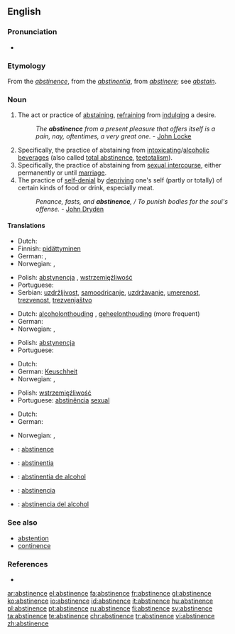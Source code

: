 ==English==
{{wikipedia}}

===Pronunciation===
* {{IPA|/'æbstιnəns/}}

===Etymology===
From the {{etyl|fr}} ''[[abstinence]]'', from the {{etyl|la}} ''[[abstinentia]]'', from ''[[abstinere]]''; see ''[[abstain]]''.

===Noun===
{{en-noun|-}}

# The act or practice of [[abstaining]], [[refrain]]ing from [[indulge|indulging]] a desire.
#: ''The '''abstinence''' from a present pleasure that offers itself is a pain, nay, oftentimes, a very great one.'' - [[w:John Locke|John Locke]]
# Specifically, the practice of abstaining from [[intoxicating]]/[[alcoholic]] [[beverage]]s (also called [[total abstinence]], [[teetotalism]]).
# Specifically, the practice of abstaining from [[sexual intercourse]], either permanently or until [[marriage]].
# The practice of [[self-denial]] by [[depriving]] one's self (partly or totally) of certain kinds of food or drink, especially meat.
#: ''Penance, fasts, and '''abstinence''', / To punish bodies for the soul's offense.'' - [[w:John Dryden|John Dryden]]

====Translations====
{{trans-top|the act or practice of abstaining}}
* Dutch: {{t+|nl|onthouding|f}}
* Finnish: [[pidättyminen]]
* German: {{t-|de|Enthaltsamkeit|f}}, {{t+|de|Abstinenz|f}}
* Norwegian: {{t|no|avhold|n}}, {{t|no|avholdenhet|m}}
{{trans-mid}}
* Polish: [[abstynencja]] {{f}}, [[wstrzemięźliwość]] {{f}}
* Portuguese: {{t+|pt|abstinência|f}}
* Serbian: [[uzdržljivost]], [[samoodricanje]], [[uzdržavanje]], [[umerenost]], [[trezvenost]], [[trezvenjaštvo]]
{{trans-bottom}}

{{trans-top|specifically, abstinence from alcohol}}
* Dutch: [[alcoholonthouding]] {{f}}, [[geheelonthouding]] {{f}} (more frequent)
* German: {{t+|de|Abstinenz|f}}
* Norwegian: {{t|no|avhold|n}}, {{t|no|avholdenhet|m}}
{{trans-mid}}
* Polish: [[abstynencja]] {{f}}
* Portuguese: {{t+|pt|abstinência|f}}
{{trans-bottom}}

{{trans-top|specifically, abstinence from sexual intercourse}}
* Dutch: {{t+|nl|onthouding|f}}
* German: [[Keuschheit]] {{f}}
* Norwegian: {{t|no|avhold|n}}, {{t|no|avholdenhet|m}}
{{trans-mid}}
* Polish: [[wstrzemięźliwość]] {{f}}
* Portuguese: [[abstinência]] {{f}} [[sexual]]
{{trans-bottom}}

{{trans-top|the practice of self-denial}}
* Dutch: {{t+|nl|onthouding|f}}
* German: {{t-|de|Enthaltsamkeit|f}}
{{trans-mid}}
* Norwegian: {{t|no|avhold|n}}, {{t|no|avholdenhet|m}}
{{trans-bottom}}

{{checktrans}}

* {{ttbc|French}}: [[abstinence]] {{f}}
* {{ttbc|Interlingua}}: [[abstinentia]]
* {{ttbc|Interlingua}}: [[abstinentia de alcohol]]
* {{ttbc|Spanish}}: [[abstinencia]] {{f}}
* {{ttbc|Spanish}}: [[abstinencia del alcohol]]

===See also===
* [[abstention]]
* [[continence]]

===References===
*{{R:Webster 1913}}

[[ar:abstinence]]
[[el:abstinence]]
[[fa:abstinence]]
[[fr:abstinence]]
[[gl:abstinence]]
[[ko:abstinence]]
[[io:abstinence]]
[[id:abstinence]]
[[it:abstinence]]
[[hu:abstinence]]
[[pl:abstinence]]
[[pt:abstinence]]
[[ru:abstinence]]
[[fi:abstinence]]
[[sv:abstinence]]
[[ta:abstinence]]
[[te:abstinence]]
[[chr:abstinence]]
[[tr:abstinence]]
[[vi:abstinence]]
[[zh:abstinence]]